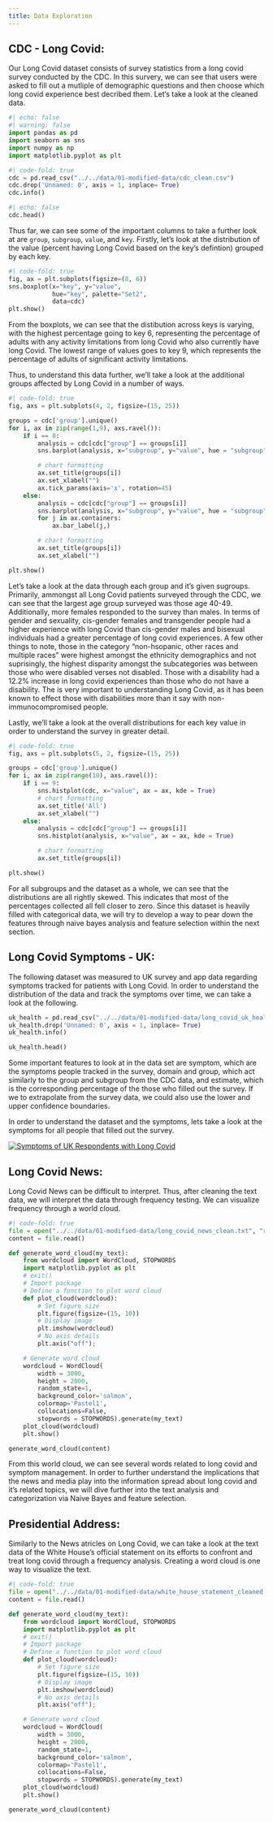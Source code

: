 ```yaml
---
title: Data Exploration 
---
```


## CDC - Long Covid: 

Our Long Covid dataset consists of survey statistics from a long covid survey conducted by the CDC. In this survery, we can see that users were asked to fill out a mutliple of demographic questions and then choose which long covid experience best decribed them. Let's take a look at the cleaned data. 

```python
#| echo: false
#| warning: false
import pandas as pd
import seaborn as sns 
import numpy as np
import matplotlib.pyplot as plt
```

```python
#| code-fold: true
cdc = pd.read_csv("../../data/01-modified-data/cdc_clean.csv")
cdc.drop('Unnamed: 0', axis = 1, inplace= True)
cdc.info()
```

```python
#| echo: false
cdc.head()
```

Thus far, we can see some of the important columns to take a further look at are `group`, `subgroup`, `value`, and `key`. Firstly, let's look at the distribution of the value (percent having Long Covid based on the key's defintion) grouped by each key. 

```python
#| code-fold: true
fig, ax = plt.subplots(figsize=(8, 6))
sns.boxplot(x="key", y="value",
            hue="key", palette="Set2",
            data=cdc)
plt.show()
```

From the boxplots, we can see that the distibution across keys is varying, with the highest percentage going to key 6, representing the percentage of adults with any activity limitations from long Covid who also currently have long Covid. The lowest range of values goes to key 9, which represents the percentage of adults of significant activity limitations. 

Thus, to understand this data further, we'll take a look at the additional groups affected by Long Covid in a number of ways. 

```python
#| code-fold: true
fig, axs = plt.subplots(4, 2, figsize=(15, 25))

groups = cdc['group'].unique()
for i, ax in zip(range(1,9), axs.ravel()):
    if i == 8:
        analysis = cdc[cdc["group"] == groups[i]]
        sns.barplot(analysis, x="subgroup", y="value", hue = "subgroup", ax = ax, errorbar=None)

        # chart formatting
        ax.set_title(groups[i])
        ax.set_xlabel("")
        ax.tick_params(axis='x', rotation=45)
    else:
        analysis = cdc[cdc["group"] == groups[i]]
        sns.barplot(analysis, x="subgroup", y="value", hue = "subgroup", estimator = "mean", ax = ax, errorbar=None)
        for j in ax.containers:
            ax.bar_label(j,)

        # chart formatting
        ax.set_title(groups[i])
        ax.set_xlabel("")

plt.show()
```

Let's take a look at the data through each group and it's given sugroups. Primarily, ammongst all Long Covid patients surveyed through the CDC, we can see that the largest age group surveyed was those age 40-49. Additionally, more females responded to the survey than males. In terms of gender and sexuality, cis-gender females and transgender people had a higher experience with long Covid than cis-gender males and bisexual individuals had a greater percentage of long covid experiences. A few other things to note, those in the category "non-hsopanic, other races and multiple races" were highest amongst the ethnicity demographics and not suprisingly, the highest disparity amongst the subcategories was between those who were disabled verses not disabled. Those with a disability had a 12.2% increase in long covid experiences than those who do not have a disability. The is very important to understanding Long Covid, as it has been known to effect those with disabilities more than it say with non-immunocompromised people. 

Lastly, we'll take a look at the overall distributions for each key value in order to understand the survey in greater detail. 

```python
#| code-fold: true
fig, axs = plt.subplots(5, 2, figsize=(15, 25))

groups = cdc['group'].unique()
for i, ax in zip(range(10), axs.ravel()):
    if i == 9:
        sns.histplot(cdc, x="value", ax = ax, kde = True)
        # chart formatting
        ax.set_title('All')
        ax.set_xlabel("")
    else:
        analysis = cdc[cdc["group"] == groups[i]]
        sns.histplot(analysis, x="value", ax = ax, kde = True)

        # chart formatting
        ax.set_title(groups[i])

plt.show()
```

For all subgroups and the dataset as a whole, we can see that the distributions are all rightly skewed. This indicates that most of the percentages collected all fell closer to zero. Since this dataset is heavily filled with categorical data, we will try to develop a way to pear down the features through naive bayes analysis and feature selection within the next section. 

## Long Covid Symptoms - UK: 

The following dataset was measured to UK survey and app data regarding symptoms tracked for patients with Long Covid. In order to understand the distribution of the data and track the symptoms over time, we can take a look at the following. 

```python
uk_health = pd.read_csv("../../data/01-modified-data/long_covid_uk_health_clean.csv")
uk_health.drop('Unnamed: 0', axis = 1, inplace= True)
uk_health.info()
```

```python
uk_health.head()
```

Some important features to look at in the data set are symptom, which are the symptoms people tracked in the survey, domain and group, which act similarly to the group and subgroup from the CDC data, and estimate, which is the corresponding percentage of the those who filled out the survey. If we to extrapolate from the survey data, we could also use the lower and upper confidence boundaries. 

In order to understand the dataset and the symptoms, lets take a look at the symptoms for all people that filled out the survey. 

<div class='tableauPlaceholder' id='viz1698970699896' style='position: relative'><noscript><a href='#'><img alt='Symptoms of UK Respondents with Long Covid ' src='https:&#47;&#47;public.tableau.com&#47;static&#47;images&#47;W6&#47;W6ZPWPKM9&#47;1_rss.png' style='border: none' /></a></noscript><object class='tableauViz'  style='display:none;'><param name='host_url' value='https%3A%2F%2Fpublic.tableau.com%2F' /> <param name='embed_code_version' value='3' /> <param name='path' value='shared&#47;W6ZPWPKM9' /> <param name='toolbar' value='yes' /><param name='static_image' value='https:&#47;&#47;public.tableau.com&#47;static&#47;images&#47;W6&#47;W6ZPWPKM9&#47;1.png' /> <param name='animate_transition' value='yes' /><param name='display_static_image' value='yes' /><param name='display_spinner' value='yes' /><param name='display_overlay' value='yes' /><param name='display_count' value='yes' /><param name='language' value='en-US' /><param name='filter' value='publish=yes' /></object></div>
<script type='text/javascript'>
var divElement = document.getElementById('viz1698970699896');
var vizElement = divElement.getElementsByTagName('object')[0];
vizElement.style.width='100%';vizElement.style.height=(divElement.offsetWidth*0.75)+'px';
var scriptElement = document.createElement('script');
scriptElement.src = 'https://public.tableau.com/javascripts/api/viz_v1.js';
vizElement.parentNode.insertBefore(scriptElement, vizElement);</script>


## Long Covid News:
Long Covid News can be difficult to interpret. Thus, after cleaning the text data, we will interpret the data through frequency testing. We can visualize frequency through a world cloud. 

```python
#| code-fold: true
file = open("../../data/01-modified-data/long_covid_news_clean.txt", "r")
content = file.read()

def generate_word_cloud(my_text):
    from wordcloud import WordCloud, STOPWORDS
    import matplotlib.pyplot as plt
    # exit()
    # Import package
    # Define a function to plot word cloud
    def plot_cloud(wordcloud):
        # Set figure size
        plt.figure(figsize=(15, 10))
        # Display image
        plt.imshow(wordcloud) 
        # No axis details
        plt.axis("off");

    # Generate word cloud
    wordcloud = WordCloud(
        width = 3000,
        height = 2000, 
        random_state=1, 
        background_color='salmon', 
        colormap='Pastel1', 
        collocations=False,
        stopwords = STOPWORDS).generate(my_text)
    plot_cloud(wordcloud)
    plt.show()

generate_word_cloud(content)
```

From this world cloud, we can see several words related to long covid and symptom management. In order to further understand the implications that the news and media play into the information spread about long covid and it's related topics, we will dive further into the text analysis and categorization via Naive Bayes and feature selection. 

## Presidential Address: 

Similarly to the News atricles on Long Covid, we can take a look at the text data of the White House's official statement on its efforts to confront and treat long covid through a frequency analysis. Creating a word cloud is one way to visualize the text. 

```python
#| code-fold: true
file = open("../../data/01-modified-data/white_house_statement_cleaned.txt", "r")
content = file.read()

def generate_word_cloud(my_text):
    from wordcloud import WordCloud, STOPWORDS
    import matplotlib.pyplot as plt
    # exit()
    # Import package
    # Define a function to plot word cloud
    def plot_cloud(wordcloud):
        # Set figure size
        plt.figure(figsize=(15, 10))
        # Display image
        plt.imshow(wordcloud) 
        # No axis details
        plt.axis("off");

    # Generate word cloud
    wordcloud = WordCloud(
        width = 3000,
        height = 2000, 
        random_state=1, 
        background_color='salmon', 
        colormap='Pastel1', 
        collocations=False,
        stopwords = STOPWORDS).generate(my_text)
    plot_cloud(wordcloud)
    plt.show()

generate_word_cloud(content)

```